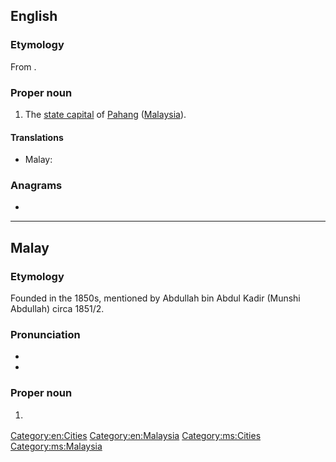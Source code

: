==English==
{{wikipedia}}

===Etymology===
From {{etyl|ms|en}} {{m|ms|Kuantan}}.

===Proper noun===
{{en-proper noun}}

# The [[state capital]] of [[Pahang]] ([[Malaysia]]).

====Translations====
{{trans-top|capital of Pahang}}
* Malay: {{t|ms|Kuantan}}
{{trans-mid}}
{{trans-bottom}}

===Anagrams===
* {{anagrams|en|nunatak}}

[[Category:en:Cities]]
[[Category:en:Malaysia]]

----

==Malay==
{{wikipedia|lang=ms}}

===Etymology===
Founded in the 1850s, mentioned by Abdullah bin Abdul Kadir (Munshi Abdullah) circa 1851/2.

===Pronunciation===
* {{IPA|/kuantan/|lang=ms}}
* {{rhymes|antan|tan|an|lang=ms}}

===Proper noun===
{{head|ms|proper noun}}

# {{l|en|Kuantan}} {{qualifier|capital of Pahang}}

[[Category:ms:Cities]]
[[Category:ms:Malaysia]]